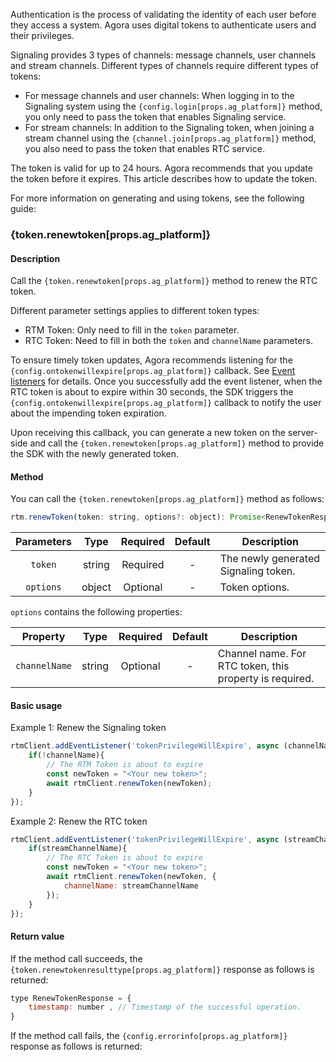 
Authentication is the process of validating the identity of each user before they access a system. Agora uses digital tokens to authenticate users and their privileges.

Signaling provides 3 types of channels: message channels, user channels and stream channels. Different types of channels require different types of tokens:

- For message channels and user channels: When logging in to the Signaling system using the <code>{config.login[props.ag_platform]}</code> method, you only need to pass the token that enables Signaling service.
- For stream channels: In addition to the Signaling token, when joining a stream channel using the <code>{channel.join[props.ag_platform]}</code> method, you also need to pass the token that enables RTC service.

The token is valid for up to 24 hours. Agora recommends that you update the token before it expires. This article describes how to update the token.

For more information on generating and using tokens, see the following guide:

### {token.renewtoken[props.ag_platform]}

#### Description

<span className="index-desc-renewtoken">Call the <code>{token.renewtoken[props.ag_platform]}</code> method to renew the RTC token.</span>

Different parameter settings applies to different token types:

- RTM Token: Only need to fill in the `token` parameter.
- RTC Token: Need to fill in both the `token` and `channelName` parameters.

To ensure timely token updates, Agora recommends listening for the <code>{config.ontokenwillexpire[props.ag_platform]}</code> callback. See <a href="#event-listeners">Event listeners</a> for details. Once you successfully add the event listener, when the RTC token is about to expire within 30 seconds, the SDK triggers the <code>{config.ontokenwillexpire[props.ag_platform]}</code> callback to notify the user about the impending token expiration.

Upon receiving this callback, you can generate a new token on the server-side and call the <code>{token.renewtoken[props.ag_platform]}</code> method to provide the SDK with the newly generated token.

#### Method

You can call the <code>{token.renewtoken[props.ag_platform]}</code> method as follows:

```javascript
rtm.renewToken(token: string, options?: object): Promise<RenewTokenResponse>
```

| Parameters | Type | Required | Default | Description |
| :--------------: | :------------------------------------------------------------: | :------: | :----: | ---------------------------------------------------------------------------------------------------------------------------------------------------------------------- |
| `token` | string | Required | - | The newly generated Signaling token. |
|   `options`   | object |   Optional   |   -    | Token options.                    |

<code>options</code> contains the following properties:

|       Property       |  Type   | Required | Default  | Description                                                                                 |
| :--------------: | :-----: | :------: | :-----: | ------------------------------------------------------------------------------------- |
| `channelName` | string |   Optional   |   -    | Channel name. For RTC token, this property is required.                       |

#### Basic usage

Example 1: Renew the Signaling token

```javascript 
rtmClient.addEventListener('tokenPrivilegeWillExpire', async (channelName) => {
    if(!channelName){
        // The RTM Token is about to expire
        const newToken = "<Your new token>";
        await rtmClient.renewToken(newToken);
    }
});

```

Example 2: Renew the RTC token

```javascript 
rtmClient.addEventListener('tokenPrivilegeWillExpire', async (streamChannelName) => {
    if(streamChannelName){
        // The RTC Token is about to expire
        const newToken = "<Your new token>";
        await rtmClient.renewToken(newToken, {
            channelName: streamChannelName
        });
    }
});
```

#### Return value

If the method call succeeds, the <code>{token.renewtokenresulttype[props.ag_platform]}</code> response as follows is returned:

```js 
type RenewTokenResponse = {
    timestamp: number , // Timestamp of the successful operation.
}
```

If the method call fails, the <code>{config.errorinfo[props.ag_platform]}</code> response as follows is returned:

<Status />